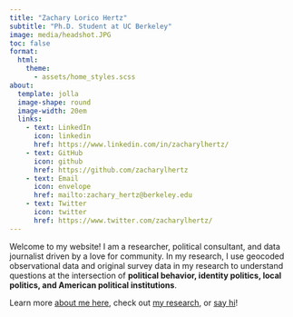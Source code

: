 ```yaml
---
title: "Zachary Lorico Hertz"
subtitle: "Ph.D. Student at UC Berkeley"
image: media/headshot.JPG
toc: false
format:
  html:
    theme: 
      - assets/home_styles.scss
about: 
  template: jolla
  image-shape: round
  image-width: 20em
  links:
    - text: LinkedIn
      icon: linkedin
      href: https://www.linkedin.com/in/zacharylhertz/
    - text: GitHub
      icon: github
      href: https://github.com/zacharylhertz
    - text: Email
      icon: envelope
      href: mailto:zachary_hertz@berkeley.edu
    - text: Twitter
      icon: twitter
      href: https://www.twitter.com/zacharylhertz/
---
```


Welcome to my website! I am a researcher, political consultant, and data journalist driven by a love for community. In my research, I use geocoded observational data and original survey data in my research to understand questions at the intersection of **political behavior, identity politics, local politics, and American political institutions**.

Learn more [about me here](https://zacharylhertz.github.io/about/), check out [my research](https://zacharylhertz.github.io/research/), or [say hi](mailto:zachary_hertz@berkeley.edu?subject=Hi!)!

